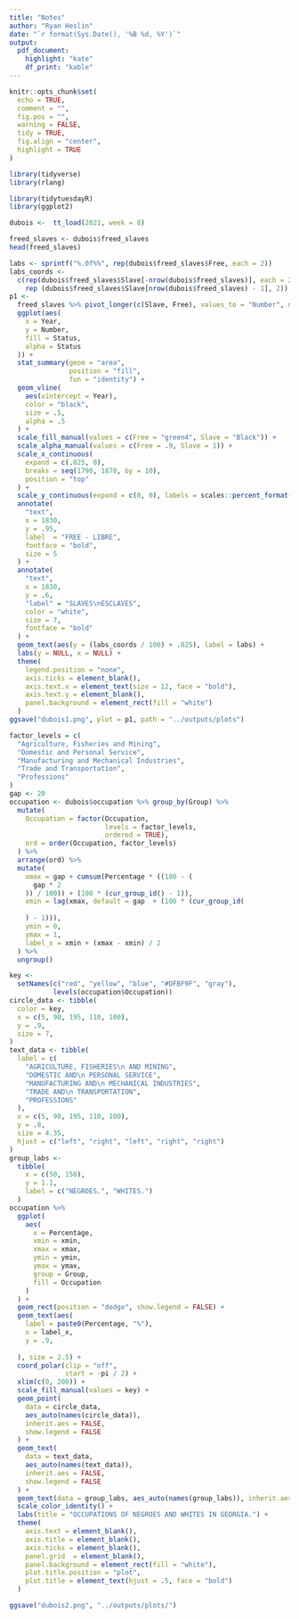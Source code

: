 ```yaml
---
title: "Notes"
author: "Ryan Heslin"
date: "`r format(Sys.Date(), '%B %d, %Y')`"
output: 
  pdf_document:
    highlight: "kate"
    df_print: "kable"
---
```


 <!-- Standard custom LaTeX commands -->
\newcommand{\abcd}{\begin{bmatrix}a&b\\
c&d\end{bmatrix}}
\newcommand{\m}[1]{\begin{bmatrix}#1\end{bmatrix}}

\newcommand{\vect}[1]{\begin{pmatrix}#1\end{pmatrix}}

\newcommand{\meq}[1]{\begin{split}#1\end{split}}

\newcommand{\bym}[1]{#1\times{m}}

\newcommand{\nby}[1]{n\times{#1}}

\newcommand{\subsp}[2]{\Bigg\{\begin{bmatrix}#1\end{bmatrix}:#2\Bigg\}}

\newcommand{\proj}[2]{\text{proj}_#1(#2)}

\newcommand{\refl}[2]{\text{refl}_#1(#2)}

\newcommand{\sumn}{\sum_{i=1}^n}

<!-- % 1: term 1 -->
<!-- % 2: subscript 1 -->
<!-- % 3: term 2 -->
<!-- % 4: subscript 2 -->
<!-- % 5. operation -->
\newcommand{\dotsn}[5]{#1_{1}#3_{1}#5{#1}_{2}#3_{2}{#5}\dots{#5}#1_{#2}#3_{#4}}

\newcommand{\rot}[1]{
\begin{bmatrix}
\cos{(#1)} & -\sin{(#1)}\\

\sin{(#1)} & \cos{(#1)}\\
\end{bmatrix}
}
```r

knitr::opts_chunk$set(
  echo = TRUE,
  comment = "",
  fig.pos = "",
  warning = FALSE,
  tidy = TRUE,
  fig.align = "center",
  highlight = TRUE
)

library(tidyverse)
library(rlang)
```


```r
library(tidytuesdayR)
library(ggplot2)

dubois <-  tt_load(2021, week = 8)
```

```r
freed_slaves <- dubois$freed_slaves
head(freed_slaves)
```

```r
labs <- sprintf("%.0f%%", rep(dubois$freed_slaves$Free, each = 2))
labs_coords <-
  c(rep(dubois$freed_slaves$Slave[-nrow(dubois$freed_slaves)], each = 2),
    rep (dubois$freed_slaves$Slave[nrow(dubois$freed_slaves) - 1], 2))
p1 <-
  freed_slaves %>% pivot_longer(c(Slave, Free), values_to = "Number", names_to = "Status") %>%
  ggplot(aes(
    x = Year,
    y = Number,
    fill = Status,
    alpha = Status
  )) +
  stat_summary(geom = "area",
               position = "fill",
               fun = "identity") +
  geom_vline(
    aes(xintercept = Year),
    color = "black",
    size = .5,
    alpha = .5
  ) +
  scale_fill_manual(values = c(Free = "green4", Slave = "Black")) +
  scale_alpha_manual(values = c(Free = .9, Slave = 1)) +
  scale_x_continuous(
    expand = c(.025, 0),
    breaks = seq(1790, 1870, by = 10),
    position = "top"
  ) +
  scale_y_continuous(expand = c(0, 0), labels = scales::percent_format()) +
  annotate(
    "text",
    x = 1830,
    y = .95,
    label  = "FREE - LIBRE",
    fontface = "bold",
    size = 5
  ) +
  annotate(
    "text",
    x = 1830,
    y = .6,
    "label" = "SLAVES\nESCLAVES",
    color = "white",
    size = 7,
    fontface = "bold"
  ) +
  geom_text(aes(y = (labs_coords / 100) + .025), label = labs) +
  labs(y = NULL, x = NULL) +
  theme(
    legend.position = "none",
    axis.ticks = element_blank(),
    axis.text.x = element_text(size = 12, face = "bold"),
    axis.text.y = element_blank(),
    panel.background = element_rect(fill = "white")
  )
ggsave("dubois1.png", plot = p1, path = "../outputs/plots")
```
```r
factor_levels = c(
  "Agriculture, Fisheries and Mining",
  "Domestic and Personal Service",
  "Manufacturing and Mechanical Industries",
  "Trade and Transportation",
  "Professions"
)
gap <- 20
occupation <- dubois$occupation %>% group_by(Group) %>%
  mutate(
    Occupation = factor(Occupation,
                        levels = factor_levels,
                        ordered = TRUE),
    ord = order(Occupation, factor_levels)
  ) %>%
  arrange(ord) %>%
  mutate(
    xmax = gap + cumsum(Percentage * ((100 - (
      gap * 2
    )) / 100)) + (100 * (cur_group_id() - 1)),
    xmin = lag(xmax, default = gap  + (100 * (cur_group_id(
      
    ) - 1))),
    ymin = 0,
    ymax = 1,
    label_x = xmin + (xmax - xmin) / 2
  ) %>%
  ungroup()

key <-
  setNames(c("red", "yellow", "blue", "#DFBF9F", "gray"),
           levels(occupation$Occupation))
circle_data <- tibble(
  color = key,
  x = c(5, 90, 195, 110, 100),
  y = .9,
  size = 7,
)
text_data <- tibble(
  label = c(
    "AGRICULTURE, FISHERIES\n AND MINING",
    "DOMESTIC AND\n PERSONAL SERVICE",
    "MANUFACTURING AND\n MECHANICAL INDUSTRIES",
    "TRADE AND\n TRANSPORTATION",
    "PROFESSIONS"
  ),
  x = c(5, 90, 195, 110, 100),
  y = .8,
  size = 4.35,
  hjust = c("left", "right", "left", "right", "right")
)
group_labs <-
  tibble(
    x = c(50, 150),
    y = 1.1,
    label = c("NEGROES.", "WHITES.")
  )
occupation %>%
  ggplot(
    aes(
      x = Percentage,
      xmin = xmin,
      xmax = xmax,
      ymin = ymin,
      ymax = ymax,
      group = Group,
      fill = Occupation
    )
  ) +
  geom_rect(position = "dodge", show.legend = FALSE) +
  geom_text(aes(
    label = paste0(Percentage, "%"),
    x = label_x,
    y = .9,
    
  ), size = 2.5) +
  coord_polar(clip = "off",
              start = -pi / 2) +
  xlim(c(0, 200)) +
  scale_fill_manual(values = key) +
  geom_point(
    data = circle_data,
    aes_auto(names(circle_data)),
    inherit.aes = FALSE,
    show.legend = FALSE
  ) +
  geom_text(
    data = text_data,
    aes_auto(names(text_data)),
    inherit.aes = FALSE,
    show.legend = FALSE
  ) +
  geom_text(data = group_labs, aes_auto(names(group_labs)), inherit.aes = FALSE) +
  scale_color_identity() +
  labs(title = "OCCUPATIONS OF NEGROES AND WHITES IN GEORGIA.") +
  theme(
    axis.text = element_blank(),
    axis.title = element_blank(),
    axis.ticks = element_blank(),
    panel.grid  = element_blank(),
    panel.background = element_rect(fill = "white"),
    plot.title.position = "plot",
    plot.title = element_text(hjust = .5, face = "bold")
  ) 

ggsave("dubois2.png", "../outputs/plots/")
```






